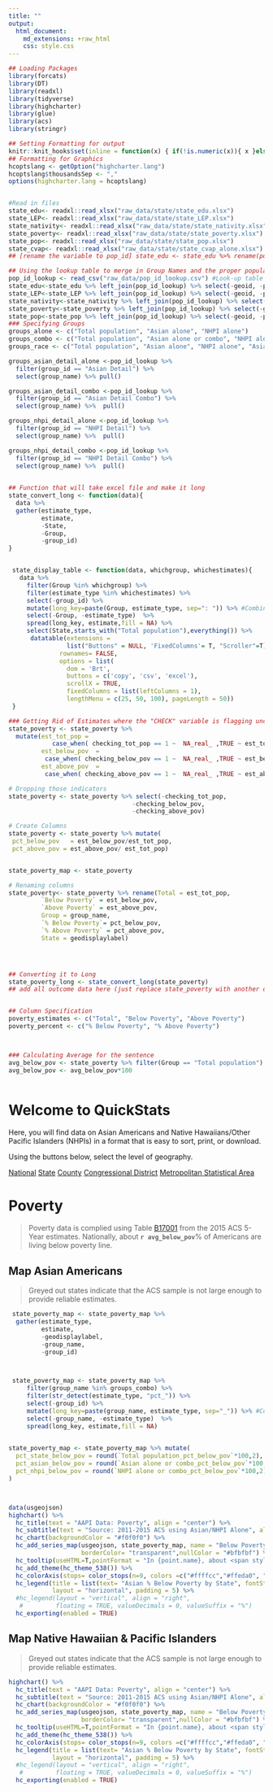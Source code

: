 ```yaml
---
title: ""
output: 
  html_document:
    md_extensions: +raw_html
    css: style.css
---
```


```r

## Loading Packages
library(forcats)
library(DT)
library(readxl)
library(tidyverse)
library(highcharter)
library(glue)
library(acs)
library(stringr)

## Setting Formatting for output
knitr::knit_hooks$set(inline = function(x) { if(!is.numeric(x)){ x }else{ prettyNum(round(x,2), big.mark=",", digits=6) } })
## Formatting for Graphics
hcoptslang <- getOption("highcharter.lang")
hcoptslang$thousandsSep <- ","
options(highcharter.lang = hcoptslang)


#Read in files
state_edu<- readxl::read_xlsx("raw_data/state/state_edu.xlsx")
state_LEP<- readxl::read_xlsx("raw_data/state/state_LEP.xlsx")
state_nativity<- readxl::read_xlsx("raw_data/state/state_nativity.xlsx")
state_poverty<- readxl::read_xlsx("raw_data/state/state_poverty.xlsx")
state_pop<- readxl::read_xlsx("raw_data/state/state_pop.xlsx")
state_cvap<- readxl::read_xlsx("raw_data/state/state_cvap_alone.xlsx")
## [rename the variable to pop_id] state_edu <- state_edu %>% rename(pop_id = popgroupid)

## Using the lookup table to merge in Group Names and the proper population ID names
pop_id_lookup <- read_csv("raw_data/pop_id_lookup.csv") #Look-up table
state_edu<-state_edu %>% left_join(pop_id_lookup) %>% select(-geoid, -pop_id)
state_LEP<-state_LEP %>% left_join(pop_id_lookup) %>% select(-geoid, -pop_id)
state_nativity<-state_nativity %>% left_join(pop_id_lookup) %>% select(-geoid, -pop_id)
state_poverty<-state_poverty %>% left_join(pop_id_lookup) %>% select(-geoid, -pop_id)
state_pop<-state_pop %>% left_join(pop_id_lookup) %>% select(-geoid, -pop_id)
### Specifying Groups
groups_alone <- c("Total population", "Asian alone", "NHPI alone")
groups_combo <- c("Total population", "Asian alone or combo", "NHPI alone or combo")
groups_race <- c("Total population", "Asian alone", "NHPI alone", "Asian alone or combo", "NHPI alone or combo")

groups_asian_detail_alone <-pop_id_lookup %>%
  filter(group_id == "Asian Detail") %>% 
  select(group_name) %>% pull()

groups_asian_detail_combo <-pop_id_lookup %>%
  filter(group_id == "Asian Detail Combo") %>% 
  select(group_name) %>%  pull()

groups_nhpi_detail_alone <-pop_id_lookup %>%
  filter(group_id == "NHPI Detail") %>% 
  select(group_name) %>%  pull()

groups_nhpi_detail_combo <-pop_id_lookup %>%
  filter(group_id == "NHPI Detail Combo") %>% 
  select(group_name) %>%  pull()
  

## Function that will take excel file and make it long
state_convert_long <- function(data){
  data %>%
  gather(estimate_type,
         estimate,
         -State,
         -Group,
         -group_id)
}


 state_display_table <- function(data, whichgroup, whichestimates){
   data %>%
     filter(Group %in% whichgroup) %>%
     filter(estimate_type %in% whichestimates) %>%
     select(-group_id) %>%
     mutate(long_key=paste(Group, estimate_type, sep=": ")) %>% #Combining Pop_ID and Estimate type
     select(-Group, -estimate_type)  %>% 
     spread(long_key, estimate,fill = NA) %>%
     select(State,starts_with("Total population"),everything()) %>% 
      datatable(extensions = 
                list("Buttons" = NULL, 'FixedColumns'= T, "Scroller"=T),
              rownames= FALSE, 
              options = list(
                dom = 'Brt',
                buttons = c('copy', 'csv', 'excel'),
                scrollX = TRUE,
                fixedColumns = list(leftColumns = 1),
                lengthMenu = c(25, 50, 100), pageLength = 50))
 }


```


```r

### Getting Rid of Estimates where the "CHECK" variable is flagging uncertainty
state_poverty <- state_poverty %>% 
  mutate(est_tot_pop = 
            case_when( checking_tot_pop == 1 ~  NA_real_ ,TRUE ~ est_tot_pop),
         est_below_pov  =
          case_when( checking_below_pov == 1 ~  NA_real_ ,TRUE ~ est_below_pov),
         est_above_pov  =
          case_when( checking_above_pov == 1 ~  NA_real_ ,TRUE ~ est_above_pov))

# Dropping those indicators
state_poverty <- state_poverty %>% select(-checking_tot_pop,
                                  -checking_below_pov,
                                  -checking_above_pov)

# Create Columns
state_poverty <- state_poverty %>% mutate(
 pct_below_pov   = est_below_pov/est_tot_pop,
 pct_above_pov = est_above_pov/ est_tot_pop)


state_poverty_map <- state_poverty

# Renaming columns
state_poverty<- state_poverty %>% rename(Total = est_tot_pop,
         `Below Poverty` = est_below_pov,
         `Above Poverty` = est_above_pov,
         Group = group_name,
         `% Below Poverty`= pct_below_pov,
         `% Above Poverty` = pct_above_pov,
         State = geodisplaylabel)




## Converting it to Long
state_poverty_long <- state_convert_long(state_poverty)
## add all outcome data here (just replace state_poverty with another data name)


## Column Specification
poverty_estimates <- c("Total", "Below Poverty", "Above Poverty")
poverty_percent <- c("% Below Poverty", "% Above Poverty")



### Calculating Average for the sentence
avg_below_pov <- state_poverty %>% filter(Group == "Total population") %>% select(State, `% Below Poverty`) %>%  summarize(mean = mean(`% Below Poverty`, na.rm=T)) %>% pull() %>% round(.,4)
avg_below_pov <- avg_below_pov*100



```

<div class="jumbotron">
  <h1>Welcome to QuickStats</h1>
  <p>Here, you will find data on Asian Americans and Native Hawaiians/Other Pacific Islanders (NHPIs) in a format that is easy to sort, print, or download.</p>
   <p>Using the buttons below, select the level of geography.</p>
</div>



<div class="container">
  <div class="col-md-4 col-lg-6 text-center">
  <a href="national_data.html" type="button" class="btn btn-default btn-block">National</a>
  <a href="state_data.html" type="button" class="btn btn-default btn-block">State</a>
  <a href="county_data.html" type="button" class="btn btn-default btn-block">County</a>
  <a href="district_data.html" type="button" class="btn btn-default btn-block">Congressional District</a>
  <a href="metro_data.html" type="button" class="btn btn-default btn-block">Metropolitan Statistical Area</a>
  </div>
</div>


# Poverty {.tabset .tabset-fade .tabset-pills}

> Poverty data is complied using Table [B17001](https://factfinder.census.gov/bkmk/table/1.0/en/ACS/15_5YR/B17001) from the 2015 ACS 5-Year estimates.
Nationally, about **`r avg_below_pov`**% of Americans are living below poverty line.

## Map Asian Americans

> Greyed out states indicate that the ACS sample is not large enough to provide reliable estimates.


```r


 state_poverty_map <- state_poverty_map %>%
  gather(estimate_type,
         estimate,
         -geodisplaylabel,
         -group_name,
         -group_id)



 state_poverty_map <- state_poverty_map %>%
     filter(group_name %in% groups_combo) %>%
     filter(str_detect(estimate_type, "pct_")) %>%
     select(-group_id) %>%
     mutate(long_key=paste(group_name, estimate_type, sep="_")) %>% #Combining Pop_ID and Estimate type
     select(-group_name, -estimate_type)  %>% 
     spread(long_key, estimate,fill = NA) 
  

state_poverty_map <- state_poverty_map %>% mutate(
  pct_state_below_pov = round(`Total population_pct_below_pov`*100,2),
  pct_asian_below_pov = round(`Asian alone or combo_pct_below_pov`*100,2),
  pct_nhpi_below_pov = round(`NHPI alone or combo_pct_below_pov`*100,2)
)



data(usgeojson)
highchart() %>%
  hc_title(text = "AAPI Data: Poverty", align = "center") %>%
  hc_subtitle(text = "Source: 2011-2015 ACS using Asian/NHPI Alone", align = "center") %>%
  hc_chart(backgroundColor = "#f0f0f0") %>%
  hc_add_series_map(usgeojson, state_poverty_map, name = "Below Poverty",value = "pct_asian_below_pov", joinBy = c("name", "geodisplaylabel"),
                    borderColor= "transparent",nullColor = "#bfbfbf") %>%
  hc_tooltip(useHTML=T,pointFormat = "In {point.name}, about <span style = 'color:#E26069'>{point.value:.0f}%</span> of Asian Americans live below the poverty line <br> compared to the state average of <span style = 'color:#E26069'>{point.pct_state_below_pov:.0f}%</span>.") %>%
  hc_add_theme(hc_theme_538()) %>%
  hc_colorAxis(stops= color_stops(n=9, colors =c("#ffffcc","#ffeda0", "#fed976","#feb24c", "#fd8d3c","#fc4e2a","#e31a1c", "#bd0026", "#800026")),labels= list(format = "{value}%"),showInLegend=T) %>%
  hc_legend(title = list(text= "Asian % Below Poverty by State", fontStyle ='italic'),align = "center",verticalAlign = "bottom",
            layout = "horizontal", padding = 5) %>% 
  #hc_legend(layout = "vertical", align = "right",
   #         floating = TRUE, valueDecimals = 0, valueSuffix = "%") 
  hc_exporting(enabled = TRUE)

```




## Map Native Hawaiian & Pacific Islanders

> Greyed out states indicate that the ACS sample is not large enough to provide reliable estimates.


```r

highchart() %>%
  hc_title(text = "AAPI Data: Poverty", align = "center") %>%
  hc_subtitle(text = "Source: 2011-2015 ACS using Asian/NHPI Alone", align = "center") %>%
  hc_chart(backgroundColor = "#f0f0f0") %>%
  hc_add_series_map(usgeojson, state_poverty_map, name = "Below Poverty",value = "pct_nhpi_below_pov", joinBy = c("name", "geodisplaylabel"),
                    borderColor= "transparent",nullColor = "#bfbfbf") %>%
  hc_tooltip(useHTML=T,pointFormat = "In {point.name}, about <span style = 'color:#E26069'>{point.value:.0f}%</span> of NHPIs live below the poverty line <br> compared to the state average of <span style = 'color:#E26069'>{point.pct_state_below_pov:.0f}%</span>.") %>%
  hc_add_theme(hc_theme_538()) %>%
  hc_colorAxis(stops= color_stops(n=9, colors =c("#ffffcc","#ffeda0", "#fed976","#feb24c", "#fd8d3c","#fc4e2a","#e31a1c", "#bd0026", "#800026")),labels= list(format = "{value}%"),showInLegend=T) %>%
  hc_legend(title = list(text= "Asian % Below Poverty by State", fontStyle ='italic'),align = "center",verticalAlign = "bottom",
            layout = "horizontal", padding = 5) %>% 
  #hc_legend(layout = "vertical", align = "right",
   #         floating = TRUE, valueDecimals = 0, valueSuffix = "%") 
  hc_exporting(enabled = TRUE)

```


